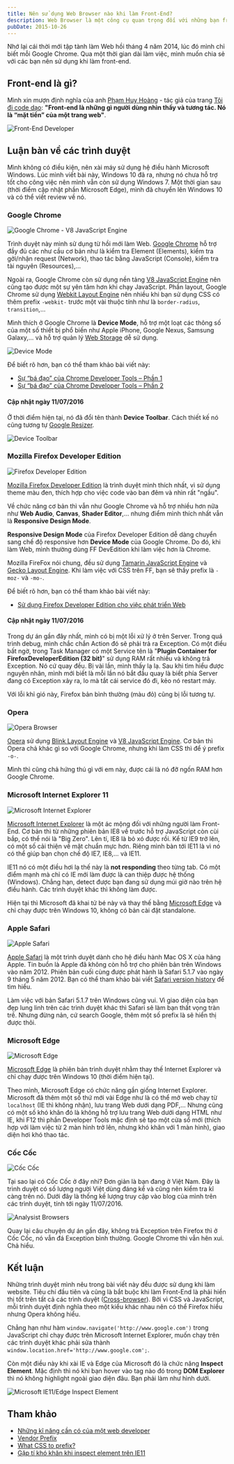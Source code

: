 ```yaml
---
title: Nên sử dụng Web Browser nào khi làm Front-End?
description: Web Browser là một công cụ quan trọng đối với những bạn front-end developer. Mình chia sẻ nên sử dụng web browser nào khi làm front-end. Điều này, mình rút ra được trong quá trình làm việc.
pubDate: 2015-10-26
---
```


Nhớ lại cái thời mới tập tành làm Web hồi tháng 4 năm 2014, lúc đó mình chỉ biết mỗi Google Chrome. Qua một thời gian dài làm việc, mình muốn chia sẻ với các bạn nên sử dụng khi làm front-end.

## Front-end là gì?

Mình xin mượn định nghĩa của anh [Phạm Huy Hoàng](https://toidicodedao.wordpress.com/about/) - tác giả của trang [Tôi đi code dạo](https://toidicodedao.wordpress.com): **"Front-end là những gì người dùng nhìn thấy và tương tác. Nó là “mặt tiền” của một trang web"**.

![Front-End Developer](../../assets/tutorials/nen-su-dung-web-browser-nao-khi-lam-front-end/frontend.jpg)

## Luận bàn về các trình duyệt

Mình không có điều kiện, nên xài máy sử dụng hệ điều hành Microsoft Windows. Lúc mình viết bài này, Windows 10 đã ra, nhưng nó chưa hỗ trợ tốt cho công việc nên mình vẫn còn sử dụng Windows 7. Một thời gian sau (thời điểm cập nhật phần Microsoft Edge), mình đã chuyển lên Windows 10 và có thể viết review về nó.

### Google Chrome

![Google Chrome - V8 JavaScript Engine](../../assets/tutorials/nen-su-dung-web-browser-nao-khi-lam-front-end/Chrome-V8.png)

Trình duyệt này mình sử dụng từ hồi mới làm Web. [Google Chrome](https://en.wikipedia.org/wiki/Google_Chrome) hỗ trợ đầy đủ các như cầu cơ bản như là kiểm tra Element (Elements), kiểm tra gởi/nhận request (Network), thao tác bằng JavaScript (Console), kiểm tra tài nguyên (Resources),...

Ngoài ra, Google Chrome còn sử dụng nền tảng [V8 JavaScript Engine](<https://en.wikipedia.org/wiki/V8_(JavaScript_engine)>) nên cũng tạo được một sự yên tâm hơn khi chạy JavaScript. Phần layout, Google Chrome sử dụng [Webkit Layout Engine](https://en.wikipedia.org/wiki/WebKit) nên nhiều khi bạn sử dụng CSS có thêm prefix `-webkit-` trước một vài thuộc tính như là `border-radius`, `transition`,...

Mình thích ở Google Chrome là **Device Mode**, hỗ trợ một loạt các thông số của một số thiết bị phổ biến như Apple iPhone, Google Nexus, Samsung Galaxy,... và hỗ trợ quản lý [Web Storage](http://www.w3.org/TR/webstorage/) dễ sử dụng.

![Device Mode](../../assets/tutorials/nen-su-dung-web-browser-nao-khi-lam-front-end/chrome-devices.png)

Để biết rõ hơn, bạn có thể tham khảo bài viết này:

- [Sự “bá đạo” của Chrome Developer Tools – Phần 1](https://toidicodedao.wordpress.com/2015/10/08/su-ba-dao-cua-chrome-developer-tools-phan-1/)
- [Sự “bá đạo” của Chrome Developer Tools – Phần 2](https://toidicodedao.wordpress.com/2015/10/13/su-ba-dao-cua-chrome-developer-tools-phan-2/)

#### Cập nhật ngày 11/07/2016

Ở thời điểm hiện tại, nó đã đổi tên thành **Device Toolbar**. Cách thiết kế nó cũng tương tự [Google Resizer](http://design.google.com/resizer/).

![Device Toolbar](../../assets/tutorials/nen-su-dung-web-browser-nao-khi-lam-front-end/device-toolbar.png)

### Mozilla Firefox Developer Edition

![Firefox Developer Edition](../../assets/tutorials/nen-su-dung-web-browser-nao-khi-lam-front-end/DevEdition.png)

[Mozilla Firefox Developer Edition](https://www.mozilla.org/en-US/firefox/developer/) là trình duyệt mình thích nhất, vì sử dụng theme màu đen, thích hợp cho việc code vào ban đêm và nhìn rất "ngầu".

Về chức năng cơ bản thì vẫn như Google Chrome và hỗ trợ nhiều hơn nữa như **Web Audio**, **Canvas**, **Shader Editor**,... nhưng điểm mình thích nhất vẫn là **Responsive Design Mode**.

**Responsive Design Mode** của Firefox Developer Edition dễ dàng chuyển sang chế độ responsive hơn **Device Mode** của Google Chrome. Do đó, khi làm Web, mình thường dùng FF DevEdition khi làm việc hơn là Chrome.

Mozilla FireFox nói chung, đều sử dụng [Tamarin JavaScript Engine](<https://en.wikipedia.org/wiki/Tamarin_(software)>) và [Gecko Layout Engine](<https://en.wikipedia.org/wiki/Gecko_(software)>). Khi làm việc với CSS trên FF, bạn sẽ thấy prefix là `-moz-` và `-mo-`.

Để biết rõ hơn, bạn có thể tham khảo bài viết này:

- [Sử dụng Firefox Developer Edition cho việc phát triển Web](http://code.tutsplus.com/vi/tutorials/using-firefox-developer-edition-for-web-development--cms-23793)

#### Cập nhật ngày 11/07/2016

Trong dự án gần đây nhất, mình có bị một lỗi xử lý ở trên Server. Trong quá trình debug, mình chắc chắn Action đó sẽ phải trả ra Exception. Có một điều bất ngờ, trong Task Manager có một Service tên là "**Plugin Container for FirefoxDeveloperEdition (32 bit)**" sử dụng RAM rất nhiều và không trả Exception. Nó cứ quay đều. Bị vài lần, mình thấy lạ lạ. Sau khi tìm hiểu được nguyên nhân, mình mới biết là mỗi lần nó bắt đầu quay là biết phía Server đang có Exception xảy ra, lo mà tắt cái service đó đi, kẻo nó restart máy.

Với lỗi khỉ gió này, Firefox bản bình thường (màu đỏ) cũng bị lỗi tương tự.

### Opera

![Opera Browser](../../assets/tutorials/nen-su-dung-web-browser-nao-khi-lam-front-end/opera.jpg)

[Opera](http://www.opera.com) sử dụng [Blink Layout Engine](<https://en.wikipedia.org/wiki/Blink_(web_engine)>) và [V8 JavaScript Engine](<https://en.wikipedia.org/wiki/V8_(JavaScript_engine)>). Cơ bản thì Opera chả khác gì so với Google Chrome, nhưng khi làm CSS thì để ý prefix `-o-`.

Mình thì cũng chả hứng thú gì với em này, được cái là nó đỡ ngốn RAM hơn Google Chrome.

### Microsoft Internet Explorer 11

![Microsoft Internet Explorer](../../assets/tutorials/nen-su-dung-web-browser-nao-khi-lam-front-end/ie.png)

[Microsoft Internet Explorer](https://en.wikipedia.org/wiki/Internet_Explorer) là một ác mộng đối với những người làm Front-End. Cơ bản thì từ những phiên bản IE8 về trước hỗ trợ JavaScript còn cùi bắp, có thể nói là "Big Zero". Lên tí, IE8 là bỏ xó được rồi. Kể từ IE9 trở lên, có một số cải thiện về mặt chuẩn mực hơn. Riêng mình bàn tới IE11 là vì nó có thể giúp bạn chọn chế độ IE7, IE8,... và IE11.

IE11 nó có một điều hơi lạ thế này là **not responding** theo từng tab. Có một điểm mạnh mà chỉ có IE mới làm được là can thiệp được hệ thống (Windows). Chẳng hạn, detect được bạn đang sử dụng múi giờ nào trên hệ điều hành. Các trình duyệt khác thì không làm được.

Hiện tại thì Microsoft đã khai tử bé này và thay thế bằng [Microsoft Edge](https://en.wikipedia.org/wiki/Microsoft_Edge) và chỉ chạy được trên Windows 10, không có bản cài đặt standalone.

### Apple Safari

![Apple Safari](../../assets/tutorials/nen-su-dung-web-browser-nao-khi-lam-front-end/safari.png)

[Apple Safari](<https://en.wikipedia.org/wiki/Safari_(web_browser)>) là một trình duyệt dành cho hệ điều hành Mac OS X của hãng Apple. Tin buồn là Apple đã không còn hỗ trợ cho phiên bản trên Windows vào năm 2012. Phiên bản cuối cùng được phát hành là Safari 5.1.7 vào ngày 9 tháng 5 năm 2012. Bạn có thể tham khảo bài viết [Safari version history](https://en.wikipedia.org/wiki/Safari_version_history) để tìm hiểu.

Làm việc với bản Safari 5.1.7 trên Windows cũng vui. Vì giao diện của bạn đẹp lung linh trên các trình duyệt khác thì Safari sẽ làm bạn thất vọng tràn trề. Nhưng đừng nản, cứ search Google, thêm một số prefix là sẽ hiển thị được thôi.

### Microsoft Edge

![Microsoft Edge](../../assets/tutorials/nen-su-dung-web-browser-nao-khi-lam-front-end/edge.png)

[Microsoft Edge](https://en.wikipedia.org/wiki/Microsoft_Edge) là phiên bản trình duyệt nhằm thay thế Internet Explorer và chỉ chạy được trên Windows 10 (thời điểm hiện tại).

Theo mình, Microsoft Edge có chức năng gần giống Internet Explorer. Microsoft đã thêm một số thứ mới vài Edge như là có thể mở web chạy từ `localhost` (IE thì không nhận), lưu trang Web dưới dạng PDF,... Nhưng cũng có một số khó khăn đó là không hỗ trợ lưu trang Web dưới dạng HTML như IE, khi F12 thì phần Developer Tools mặc định sẽ tạo một cửa sổ mới (thích hợp với làm việc từ 2 màn hình trở lên, nhưng khó khăn với 1 màn hình), giao diện hơi khó thao tác.

### Cốc Cốc

![Cốc Cốc](../../assets/tutorials/nen-su-dung-web-browser-nao-khi-lam-front-end/coccoc.png)

Tại sao lại có Cốc Cốc ở đây nhỉ? Đơn giản là bạn đang ở Việt Nam. Đây là trình duyệt có số lượng người Việt dùng đáng kể và cũng nên kiểm tra kĩ càng trên nó. Dưới đây là thống kế lượng truy cập vào blog của mình trên các trình duyệt, tính tới ngày 11/07/2016.

![Analysist Browsers](../../assets/tutorials/nen-su-dung-web-browser-nao-khi-lam-front-end/analysist-browsers.png)

Quay lại câu chuyện dự án gần đây, không trả Exception trên Firefox thì ở Cốc Cốc, nó vẫn đá Exception bình thường. Google Chrome thì vẫn hên xui. Chả hiểu.

## Kết luận

Những trình duyệt mình nêu trong bài viết này đều được sử dụng khi làm website. Tiêu chí đầu tiên và cũng là bắt buộc khi làm Front-End là phải hiển thị tốt trên tất cả các trình duyệt ([Cross-browser](https://en.wikipedia.org/wiki/Cross-browser)). Bởi vì CSS và JavaScript, mỗi trình duyệt định nghĩa theo một kiểu khác nhau nên có thể Firefox hiểu nhưng Opera không hiểu.

Chẳng hạn như hàm `window.navigate('http://www.google.com')` trong JavaScript chỉ chạy được trên Microsoft Internet Explorer, muốn chạy trên các trình duyệt khác phải sửa thành `window.location.href='http://www.google.com';`.

Còn một điều này khi xài IE và Edge của Microsoft đó là chức năng **Inspect Element**. Mặc định thì nó khi bạn hover vào tag nào đó trong **DOM Explorer** thì nó không highlight ngoài giao diện đâu. Bạn phải làm như hình dưới.

![Microsoft IE11/Edge Inspect Element](../../assets/tutorials/nen-su-dung-web-browser-nao-khi-lam-front-end/inspect-element.png)

## Tham khảo

- [Những kĩ năng cần có của một web developer](https://toidicodedao.wordpress.com/2015/08/18/nhung-ki-nang-can-co-cua-mot-web-developer/)
- [Vendor Prefix](https://developer.mozilla.org/en-US/docs/Glossary/Vendor_Prefix)
- [What CSS to prefix?](http://shouldiprefix.com)
- [Gặp tí khó khăn khi inspect element trên IE11](http://daynhauhoc.com/t/gap-ti-kho-khan-khi-inspect-element-tren-ie11/11612/2)
